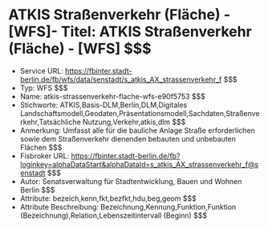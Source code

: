# ATKIS Straßenverkehr (Fläche) - [WFS]- Titel: ATKIS Straßenverkehr (Fläche) - [WFS] $$$
- Service URL: https://fbinter.stadt-berlin.de/fb/wfs/data/senstadt/s_atkis_AX_strassenverkehr_f $$$
- Typ: WFS $$$
- Name: atkis-strassenverkehr-flache-wfs-e90f5753 $$$
- Stichworte: ATKIS,Basis-DLM,Berlin,DLM,Digitales Landschaftsmodell,Geodaten,Präsentationsmodell,Sachdaten,Straßenverkehr,Tatsächliche Nutzung,Verkehr,atkis,dlm $$$
- Anmerkung: Umfasst alle für die bauliche Anlage Straße erforderlichen sowie dem Straßenverkehr dienenden bebauten und unbebauten Flächen $$$
- Fisbroker URL: https://fbinter.stadt-berlin.de/fb?loginkey=alphaDataStart&alphaDataId=s_atkis_AX_strassenverkehr_f@senstadt $$$
- Autor: Senatsverwaltung für Stadtentwicklung, Bauen und Wohnen Berlin $$$
- Attribute: bezeich,kenn,fkt,bezfkt,hdu,beg,geom $$$
- Attribute Beschreibung: Bezeichnung,Kennung,Funktion,Funktion (Bezeichnung),Relation,Lebenszeitintervall (Beginn) $$$
